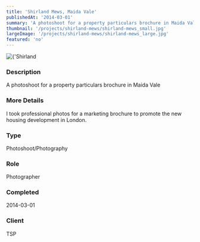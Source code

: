 ```yaml
---
title: 'Shirland Mews, Maida Vale'
publishedAt: '2014-03-01'
summary: 'A photoshoot for a property particulars brochure in Maida Vale'
thumbnail: '/projects/shirland-mews/shirland-mews_small.jpg'
largeImage: '/projects/shirland-mews/shirland-mews_large.jpg'
featured: 'no'
---
```


<div className="relative w-full h-[400px] sm:h-[600px] md:h-[760px] lg:h-[920px]">
  <Image
    alt={'Shirland Mews, Maida Vale'}
    src={'/projects/shirland-mews/shirland-mews.jpg'}
    sizes="(max-width: 640px) 100%, 100%"
    fill={true}
    priority
    style={{
      objectFit: 'contain'
    }}
  />
</div>

### Description

A photoshoot for a property particulars brochure in Maida Vale

### More Details

I took professional photos for a marketing brochure to promote the new housing development in London.

### Type

Photoshoot/Photography

### Role

Photographer

### Completed
2014-03-01


### Client
TSP

